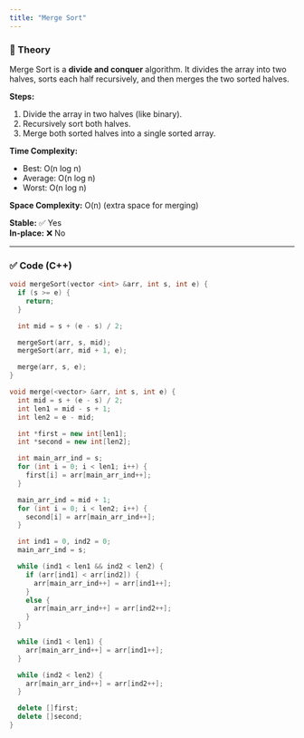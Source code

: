 ```yaml
---
title: "Merge Sort"
---
```


### 📖 Theory

Merge Sort is a **divide and conquer** algorithm. It divides the array into two halves, sorts each half recursively, and then merges the two sorted halves.

**Steps:**

1. Divide the array in two halves (like binary).
2. Recursively sort both halves.
3. Merge both sorted halves into a single sorted array.

**Time Complexity:**

- Best: O(n log n)
- Average: O(n log n)
- Worst: O(n log n)

**Space Complexity:** O(n) (extra space for merging)

**Stable:** ✅ Yes  
**In-place:** ❌ No

---

### ✅ Code (C++)

```cpp
void mergeSort(vector <int> &arr, int s, int e) {
  if (s >= e) {
    return;
  }

  int mid = s + (e - s) / 2;

  mergeSort(arr, s, mid);
  mergeSort(arr, mid + 1, e);

  merge(arr, s, e);
}

void merge(<vector> &arr, int s, int e) {
  int mid = s + (e - s) / 2;
  int len1 = mid - s + 1;
  int len2 = e - mid;

  int *first = new int[len1];
  int *second = new int[len2];

  int main_arr_ind = s;
  for (int i = 0; i < len1; i++) {
    first[i] = arr[main_arr_ind++];
  }

  main_arr_ind = mid + 1;
  for (int i = 0; i < len2; i++) {
    second[i] = arr[main_arr_ind++];
  }

  int ind1 = 0, ind2 = 0;
  main_arr_ind = s;

  while (ind1 < len1 && ind2 < len2) {
    if (arr[ind1] < arr[ind2]) {
      arr[main_arr_ind++] = arr[ind1++];
    }
    else {
      arr[main_arr_ind++] = arr[ind2++];
    }
  }

  while (ind1 < len1) {
    arr[main_arr_ind++] = arr[ind1++];
  }

  while (ind2 < len2) {
    arr[main_arr_ind++] = arr[ind2++];
  }

  delete []first;
  delete []second;
}
```
